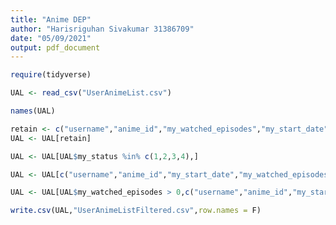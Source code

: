 ---
title: "Anime DEP"
author: "Harisriguhan Sivakumar 31386709"
date: "05/09/2021"
output: pdf_document
---

```{r}
require(tidyverse)
```

```{r}
UAL <- read_csv("UserAnimeList.csv")
```
```{r}
names(UAL)
```

```{r}
retain <- c("username","anime_id","my_watched_episodes","my_start_date","my_score","my_status")
UAL <- UAL[retain]
```


```{r}
UAL <- UAL[UAL$my_status %in% c(1,2,3,4),]
```
```{r}
UAL <- UAL[c("username","anime_id","my_start_date","my_watched_episodes","my_score")]
```


```{r}
UAL <- UAL[UAL$my_watched_episodes > 0,c("username","anime_id","my_start_date","my_score")]
```

```{r}
write.csv(UAL,"UserAnimeListFiltered.csv",row.names = F)
```

